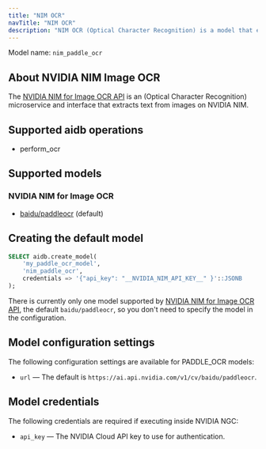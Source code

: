```yaml
---
title: "NIM OCR"
navTitle: "NIM OCR"
description: "NIM OCR (Optical Character Recognition) is a model that extracts text from images on NVIDIA NIM."
---
```


Model name: `nim_paddle_ocr`

## About NVIDIA NIM Image OCR

The [NVIDIA NIM for Image OCR API](https://docs.nvidia.com/nim/ingestion/table-extraction/latest/overview.html) is an (Optical Character Recognition) microservice and interface that extracts text from images on NVIDIA NIM.


## Supported aidb operations

* perform_ocr

## Supported models

### NVIDIA NIM for Image OCR

* [baidu/paddleocr](https://build.nvidia.com/baidu/paddleocr/modelcard) (default)


## Creating the default model

```sql
SELECT aidb.create_model(
    'my_paddle_ocr_model',
    'nim_paddle_ocr',
    credentials => '{"api_key": "__NVIDIA_NIM_API_KEY__" }'::JSONB
);
```

There is currently only one model supported by [NVIDIA NIM for Image OCR API](https://docs.nvidia.com/nim/ingestion/table-extraction/latest/support-matrix.html), the default `baidu/paddleocr`, so you don't need to specify the model in the configuration.

## Model configuration settings

The following configuration settings are available for PADDLE_OCR models:

* `url` &mdash; The default is `https://ai.api.nvidia.com/v1/cv/baidu/paddleocr`.

## Model credentials

The following credentials are required if executing inside NVIDIA NGC:

* `api_key` &mdash; The NVIDIA Cloud API key to use for authentication.
